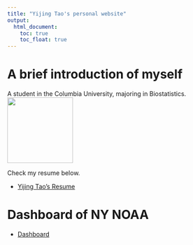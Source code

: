 ---
title: "Yijing Tao's personal website"
output:
  html_document:
    toc: true
    toc_float: true
---
# A brief introduction of myself

A student in the Columbia University, majoring in Biostatistics. <img src="photo.jpg" width="150" height="150" /> 
<p> Check my resume below. 

* [Yijing Tao's Resume](resume.html)

# Dashboard of NY NOAA
* [Dashboard](dashboard.html)


